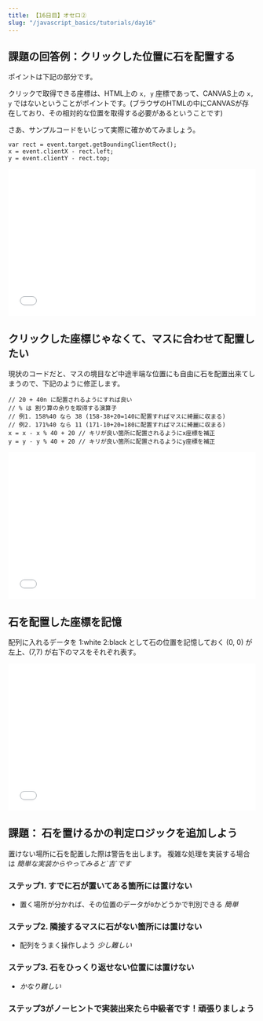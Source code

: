 ```yaml
---
title: 【16日目】オセロ②
slug: "/javascript_basics/tutorials/day16"
---
```


## 課題の回答例：クリックした位置に石を配置する

ポイントは下記の部分です。

クリックで取得できる座標は、HTML上の `x, y` 座標であって、CANVAS上の `x, y` ではないということがポイントです。(ブラウザのHTMLの中にCANVASが存在しており、その相対的な位置を取得する必要があるということです)

さあ、サンプルコードをいじって実際に確かめてみましょう。

```
var rect = event.target.getBoundingClientRect();
x = event.clientX - rect.left;
y = event.clientY - rect.top;
```

<iframe width="100%" height="300" src="//jsfiddle.net/yu6b01ts/10/embedded/" allowfullscreen="allowfullscreen" allowpaymentrequest frameborder="0"></iframe>

## クリックした座標じゃなくて、マスに合わせて配置したい

現状のコードだと、マスの境目など中途半端な位置にも自由に石を配置出来てしまうので、下記のように修正します。

```
// 20 + 40n に配置されるようにすれば良い
// % は 割り算の余りを取得する演算子
// 例1. 158%40 なら 38 (158-38+20=140に配置すればマスに綺麗に収まる)
// 例2. 171%40 なら 11 (171-10+20=180に配置すればマスに綺麗に収まる)
x = x - x % 40 + 20 // キリが良い箇所に配置されるようにx座標を補正
y = y - y % 40 + 20 // キリが良い箇所に配置されるようにy座標を補正
```

<iframe width="100%" height="300" src="//jsfiddle.net/yu6b01ts/11/embedded/" allowfullscreen="allowfullscreen" allowpaymentrequest frameborder="0"></iframe>

## 石を配置した座標を記憶

配列に入れるデータを 1:white 2:black として石の位置を記憶しておく
(0, 0) が左上、(7,7) が右下のマスをそれぞれ表す。

<iframe width="100%" height="300" src="//jsfiddle.net/yu6b01ts/13/embedded/" allowfullscreen="allowfullscreen" allowpaymentrequest frameborder="0"></iframe>

## 課題： 石を置けるかの判定ロジックを追加しよう

置けない場所に石を配置した際は警告を出します。
複雑な処理を実装する場合は _簡単な実装からやってみると\`吉\`です_

### ステップ1. すでに石が置いてある箇所には置けない
- 置く場所が分かれば、その位置のデータが`0`かどうかで判別できる _簡単_

### ステップ2. 隣接するマスに石がない箇所には置けない
- 配列をうまく操作しよう _少し難しい_

### ステップ3. 石をひっくり返せない位置には置けない
- _かなり難しい_

### ステップ3がノーヒントで実装出来たら中級者です！頑張りましょう
